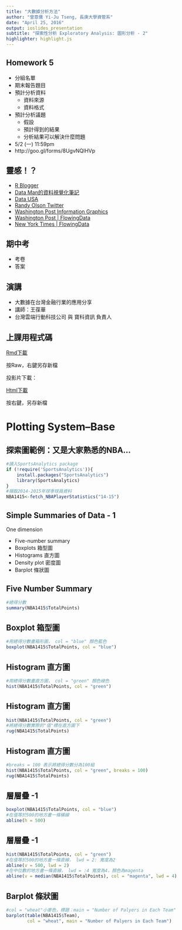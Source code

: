 ```yaml
---
title: "大數據分析方法"
author: "曾意儒 Yi-Ju Tseng, 長庚大學資管系"
date: "April 25, 2016"
output: ioslides_presentation
subtitle: "探索性分析 Exploratory Analysis: 圖形分析 - 2"
highlighter: highlight.js
---
```


## Homework 5
- 分組名單
- 期末報告題目
- 預計分析資料
    - 資料來源
    - 資料格式
- 預計分析議題
    - 假設
    - 預計得到的結果
    - 分析結果可以解決什麼問題
- 5/2 (一) 11:59pm
- http://goo.gl/forms/8UgvNQlHVp

## 靈感！？
- [R Blogger](http://www.r-bloggers.com/)
- [Data Man的資料視覺化筆記](https://www.facebook.com/imDataMan/)
- [Data USA](http://datausa.io/)
- [Randy Olson Twitter](https://twitter.com/randal_olson)
- [Washington Post Information Graphics](http://postgraphics.tumblr.com/)
- [Washington Post | FlowingData](https://flowingdata.com/tag/washington-post/)
- [New York Times | FlowingData](https://flowingdata.com/tag/new-york-times/)
    
## 期中考
- 考卷
- 答案

## 演講
- 大數據在台灣金融行業的應用分享
- 講師：王葆華
- 台灣雲端行動科技公司 與 寶科資訊 負責人

## 上課用程式碼
[Rmd下載](https://github.com/yijutseng/BigDataCGUIM/blob/master/BigData20160425.Rmd)

按Raw，右鍵另存新檔

投影片下載：

[Html下載](https://raw.githubusercontent.com/yijutseng/BigDataCGUIM/master/BigData20160425.html)

按右鍵，另存新檔

# Plotting System--Base

## 探索圖範例：又是大家熟悉的NBA...

```r
#讀入SportsAnalytics package
if (!require('SportsAnalytics')){
    install.packages("SportsAnalytics")
    library(SportsAnalytics)
}
#擷取2014-2015年球季球員資料
NBA1415<-fetch_NBAPlayerStatistics("14-15")
```


## Simple Summaries of Data - 1

One dimension

* Five-number summary
* Boxplots 箱型圖
* Histograms 直方圖
* Density plot 密度圖
* Barplot 條狀圖


## Five Number Summary

```r
#總得分數
summary(NBA1415$TotalPoints)
```



## Boxplot 箱型圖

```r
#用總得分數畫箱形圖， col = "blue" 顏色藍色
boxplot(NBA1415$TotalPoints, col = "blue")
```



## Histogram 直方圖

```r
#用總得分數畫直方圖， col = "green" 顏色綠色
hist(NBA1415$TotalPoints, col = "green")
```



## Histogram 直方圖

```r
hist(NBA1415$TotalPoints, col = "green")
#將總得分數實際的"值"標在直方圖下
rug(NBA1415$TotalPoints)
```



## Histogram 直方圖

```r
#breaks = 100 表示將總得分數分為100組
hist(NBA1415$TotalPoints, col = "green", breaks = 100)
rug(NBA1415$TotalPoints)
```



## 層層疊 -1

```r
boxplot(NBA1415$TotalPoints, col = "blue")
#在值等於500的地方畫一條橫線
abline(h = 500)
```




## 層層疊 -1

```r
hist(NBA1415$TotalPoints, col = "green")
#在值等於500的地方畫一條直線， lwd = 2: 寬度為2
abline(v = 500, lwd = 2)
#在中位數的地方畫一條直線， lwd = :4 寬度為4，顏色為magenta
abline(v = median(NBA1415$TotalPoints), col = "magenta", lwd = 4)
```



## Barplot 條狀圖

```r
#col = "wheat"小麥色，標題：main = "Number of Palyers in Each Team"
barplot(table(NBA1415$Team), 
        col = "wheat", main = "Number of Palyers in Each Team")
```





